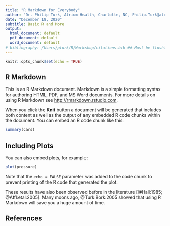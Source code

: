 ```yaml
---
title: "R Markdown for Everybody"
author: "Dr. Philip Turk, Atrium Health, Charlotte, NC, Philip.Turk@atriumhealth.org"
date: "December 18, 2020"
subtitle: Basic R and More
output:
  html_document: default
  pdf_document: default
  word_document: default
# bibliography: /Users/pturk/R/Workshop/citations.bib ## Must be flushleft when uncommented!
---
```


```r
knitr::opts_chunk$set(echo = TRUE)
```

## R Markdown

This is an R Markdown document. Markdown is a simple formatting syntax for authoring HTML, PDF, and MS Word documents. For more details on using R Markdown see <http://rmarkdown.rstudio.com>.

When you click the **Knit** button a document will be generated that includes both content as well as the output of any embedded R code chunks within the document. You can embed an R code chunk like this:

```r
summary(cars)
```

## Including Plots

You can also embed plots, for example:

```r
plot(pressure)
```

Note that the `echo = FALSE` parameter was added to the code chunk to prevent printing of the R code that generated the plot.  

These results have also been observed before in the literature [@Hall:1985; @Affl:etal:2005].  Many moons ago, @Turk:Bork:2005 showed that using R Markdown will save you a huge amount of time.

## References
